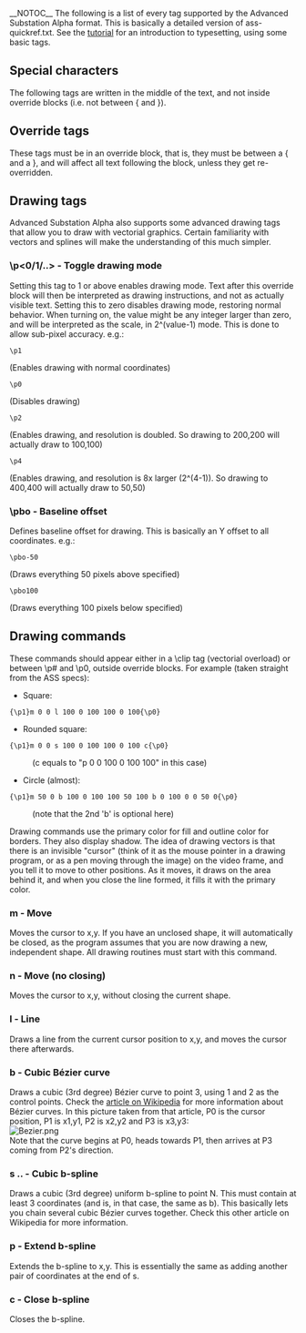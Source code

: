 __NOTOC__
The following is a list of every tag supported by the Advanced Substation Alpha format. This is basically a detailed version of ass-quickref.txt. See the [[Typesetting Tutorial|tutorial]] for an introduction to typesetting, using some basic tags.

==Special characters==
The following tags are written in the middle of the text, and not inside override blocks (i.e. not between { and }).

{{TagDefBox|name=Soft line break
|usage=\n|desc=
Insert a forced line break, but only when in wrapping mode 2. (See [[#Wrap style|the \q tag]].) Note that this is a lowercase n.

In all other wrapping modes, this is replaced by a regular space.}}

{{TagDefBox|name=Hard line break
|usage=\N|desc=
Insert a forced line break, regardless of wrapping mode. Note that this is an uppercase N.}}

{{TagDefBox|name=Hard space
|usage=\h|desc=
Insert a non-breaking "hard" space. The line will never break automatically right before or after a hard space, and hard spaces are not folded when they appear at the start or end of a displayed line.}}

==Override tags==
These tags must be in an override block, that is, they must be between a { and a }, and will affect all text following the block, unless they get re-overridden.

{{TagDefBox|name=Italics
|usage=\i1<br>\i0|desc=
Switch ''italics'' text on or off. Use <code>\i1</code> to enable italics for the following text and <code>\i0</code> to disable italics again.}}

{{TagDefBox|name=Bold
|usage=\b1<br>\b0<br>\b<i><weight></i>|desc=
Switch '''boldface''' text on or off. Use <code>\b1</code> to enable boldface for the following text and <code>\b0</code> to disable boldface again.

The <code>\b<i><weight></i></code> form allows you to specify an explicit weight to use. Note that most fonts only support one or two weights so you rarely need to use this. Font weights are multiples of 100, such that 100 is the lowest, 400 is "normal", 700 is "bold" and 900 is the heaviest.}}

{{TagDefBox|name=Underline
|usage=\u1<br>\u0|desc=
Switch <u>underlined</u> text on or off. Use <code>\u1</code> to enable underlining for the following text and <code>\u0</code> to disable underlining again.}}

{{TagDefBox|name=Strikeout
|usage=\s1<br>\s0|desc=
Switch <s>striked out</s> text on or off. Use <code>\s1</code> to enable strikeout for the following text and <code>\s0</code> to disable strikeout again.}}

{{TagDefBox|name=Border size
|usage=\bord<i><size></i>|desc=
Change the width of the border around the text. Set the size to 0 (zero) to disable the border entirely.

If "scale border and shadow" (see [[Properties|script properties]]) is enabled, the value is given in script resolution pixels, otherwise it is given in video resolution pixels (which means the border thickness will vary depending on the resolution of the video on which the subtitles are rendered.)

The value is not limited to whole integer pixels, it can have decimal places.

{{Examplebox|<pre>\bord0</pre>
Disable border entirely.}}
{{Examplebox|<pre>bord3.7</pre>
Set the border width to 3.7 pixels}}
}}

{{TagDefBox|name=Border size (extended)
|usage=\xbord<i><size></i><br>\ybord<i><size></i>|desc=
:''These tags are only available in VSFilter 2.39 and later, and might not be safe for softsubbing.''

Use the <code>\xbord</code> <code>\ybord</code> tags to set the border size in X and Y direction separately. This can be useful for correcting the border size for anamorphic rendering of subtitles.

Note that if you use <code>\bord</code> after <code>\xbord</code> or <code>\ybord</code> on a line, it will override both of them.

You can set the border width to 0 (zero) in one of the directions to entirely disable border in that direction.}}

{{TagDefBox|name=Shadow distance
|usage=\shad<i><depth></i>|desc=
Set the distance from the text to position the shadow. Set the depth to 0 (zero) to disable shadow entirely. Works similar to [[#Border size|\bord]].

The shadow distance can not be negative with this tag.}}

{{TagDefBox|name=Shadow distance (extended)
|usage=\xshad<i><depth></i><br>\yshad<i><depth></i>|desc=
:''These tags are only available in VSFilter 2.39 and later, and might not be safe for softsubbing.''

Set the distance from the text to position the shadow at, with X and Y position set separately. Shadow is only disabled if both X and Y distance is 0.

Note that you can set the distance negative with these tags to position the shadow to the top or left of the text.}}

{{TagDefBox|name=Blur edges
|usage=\be0<br>\be1<br>\be<i><strength></i>|desc=
:''The <code>\be<i><strength></i></code> version is only available in VSFilter 2.39 and later and might not be safe for softsubbing.''

Enable or disable a subtle softening-effect for the edges of the text. The effect isn't always very visible, but it can in some cases make the text look better. It is usually more visible at smaller text sizes.

Be aware that this tag blurs the ''edges'' of the text, not everything. This means that if the text has a border (set with [[#Border width|\bord]]) the border will be blurred, but if there is no border, the main text will be blurred instead.

In the extended version, ''strength'' is the number of times to apply the regular effect. Note that at high values the effect de-generates into nothingness, and generally isn't very useful. The ''strength'' must be an integer number.}}

{{TagDefBox|name=Blur edges (gaussian kernel)
|usage=\blur<i><strength></i>|desc=
:''This tag is only available in VSFilter 2.39 and later, and might not be safe for softsubbing.''

In general, this has the same function as the [[#Blur edges|\be]] tag, but uses a more advanced algorithm that looks better at high strengths. Unlike <code>\be</code>, the ''strength'' can be non-integer here. Set ''strength'' to 0 (zero) to disable the effect. Be careful, setting ''strength'' too high can take a lot of CPU time to render.

Be aware that this tag blurs the ''edges'' of the text, not everything. This means that if the text has a border (set with [[#Border width|\bord]]) the border will be blurred, but if there is no border, the main text will be blurred instead.}}

{{TagDefBox|name=Font name
|usage=\fn<i><name></i>|desc=
Set the font face to use for the following text. There should be no space between <code>\fn</code> and the font name, and you should not put parentheses or similar around the font name either.

{{Examplebox|<pre>\fnArial</pre>
The text following this tag will be in Arial font.}}
{{Examplebox|<pre>\fnTimes New Roman</pre>
The text following this tag will be in Times New Roman font.}}
}}

{{TagDefBox|name=Font size
|usage=\fs<i><size></i>|desc=
Set the size of the font. The size specified is the height in script pixels, so at font size 40 one line of text is 40 pixels tall.

You can only specify integer font sizes.

{{Examplebox|<pre>\fs10</pre>
The following text will use a size 10 font.}}
}}

{{TagDefBox|name=Font scale
|usage=\fscx<i><scale></i><br>\fscy<i><scale></i>|desc=
Adjust the size of the text in X (<code>\fscx</code> or Y (<code>\fscy</code>) direction. The ''scale'' given is in percent, so 100 means "original size".

This is not the same as setting the font size, as setting the size is subject to [http://en.wikipedia.org/wiki/Font_hinting font hinting] while scaling the text modifies the text shape after hinting.

These tags also affect [[#Vector drawings|vector drawings]].

You can use font scaling to correct for anamorphic rendering and to specify text size more precisely than with [[#Font size|\fs]].

{{Examplebox|<pre>\fscx150</pre>
Make the text 50% wider than normal.}}
{{Examplebox|<pre>\fscy50</pre>
Make the text half height.}}
{{Examplebox|<pre>\fscx200\fscy200</pre>
Make the text double size.}}
}}

{{TagDefBox|name=Letter spacing
|usage=\fsp<i><spacing></i>|desc=
Changes the spacing between the individual letters in the text. You can use this to spread the text more out visually. The ''spacing'' is given in script resolution pixels.}}

{{TagDefBox|name=Text rotation
|usage=\frx<i><amount></i><br>\fry<i><amount></i><br>\frz<i><amount></i><br>\fr<i><amount></i>|desc=
Rotates the text along the X, Y or Z axis. The <code>\fr</code> tag is a shortcut for <code>\frz</code>.

* The '''X axis''' runs horizontally on the screen. Rotating on it (with positive values) causes an effect where the top of the text moves farther "into" the screen while the bottom moves "out" of the screen.
* The '''Y axis''' runs vertically on the screen. Rotating on it (with positive values) causes the text to rotate so that the left moves "outside" the screen, when the right moves "into" the screen.
* The '''Z axis''' runs perpendicular to the screen. Rotating on it (with positive values) causes the text to rotate in 2D, counterclockwise (as standard for degrees).

The rotation ''amount'' is given in mathematical degrees, such that 360 degrees is a full rotation, and rotating any multiple of 360 is the same as not rotating. It is legal to specify negative rotation amounts, as well as amounts larger than 360 degrees.

The rotation is performed around the subtitle line origin point, this is described with the [[#Rotation origin|\org]] tag.

These tags also affect [[#Vector drawings|vector drawings]].

{{Examplebox|<pre>\frx45</pre>
Rotate the text 45 degrees on the X axis.}}
{{Examplebox|<pre>\fry-45</pre>
Rotate the text 45 degrees in opposite direction on the Y axis.}}
{{Examplebox|<pre>\frz180</pre>
Rotate the text 180 degrees on the Z axis, making it upside-down.}}
{{Examplebox|The following two rotations produce the same result:
<pre>\frz-30
\frz330</pre>
This is because 330 degrees is 30 degrees less than a full rotation of 360 degrees.}}
{{Examplebox|<pre>\t(\frz3600)</pre>
Perform an animation where the text performs 10 full revolutions on the Z axis. Also see the [[#Animated transform|\t]] tag.}}
{{Examplebox|The following screenshots illustrate the effect of rotating on the different axes:<br>
[[Image:fr_sample01.jpg]]<br>[[Image:fr_sample02.jpg]]<br>[[Image:fr_sample03.jpg]]}}
}}

{{TagDefBox|name=Text shearing
|usage=\fax<i><factor></i><br>\fay<i><factor></i>|desc=
:''These tags are only available in VSFilter 2.39 and later, and might not be safe for softsubbing.''

Perform a shearing (perspective distortion) transformation of the text. A ''factor'' of 0 (zero) means no distortion.

Usually ''factor'' will be a small number, not larger than 2 as that creates a very strong distortion.

Shearing is performed after rotation, on the rotated coordinates. The coordinate system used for shearing is not affected by the [[#Rotation origin|rotation origin]].

{{todo|We need a screenshot illustrating the effect.}}
}}

{{TagDefBox|name=Font encoding
|usage=\fe<i><id></i>|desc=
Set the Windows font encoding used to select the font mapping table used to translate Unicode codepoints to glyph indices in the font. For some fonts without a Unicode mapping table this might be required to get text in certain languages to work. For fonts that do have a Unicode mapping table, it might be used to pick regional variations, such as picking the correct glyph for a Han ideogram that is different in Simplified Chinese, Traditional Chinese, Japanese and Korean.

Some common font encoding ID's are:

* 0 - ANSI, Windows CP-1252 for Western-European languages.
* 1 - Default, depends on the configuration of the user's system, but also allows the font sub-system to dynamically pick a different mapping table in some circumstances.
{{todo|Is that really correct?}}
* 2 - Symbol, codepoints in the 0-255 range are translated to per-font defined symbol glyphs, this is used for fonts such as Wingdings.
* 128 - Shift-JIS, used for Japanese.
* 129 and 130, respectively Hangeul and Johab, two encoding schemes for Korean.
* 134 - GB2312, used for Simplified Chinese.
* 136 - BIG5, used for Traditional Chinese.
* 162 - Turkish.
* 163 - Vietnamese.
* 177 - Hebrew.
* 178 - Arabic.

A more complete list can be seen the [[Styles#The style editor|style editor]] dialog box.

In ASS files stored in non-Unicode encodings, this tag also affects what codepage the text following it should be interpreted in. Aegisub doesn't support this use and some renderers might not support it either, it is recommended you do not rely on this and instead always store your files in a Unicode encoding. (Aegisub stores files in Unicode UTF-8 by default.}}

{{TagDefBox|name=Set color
|usage=\c&H<i><bb><gg><rr></i>&<br>\1c&H<i><bb><gg><rr></i>&<br>\2c&H<i><bb><gg><rr></i>&<br>\3c&H<i><bb><gg><rr></i>&<br>\4c&H<i><bb><gg><rr></i>&|desc=
Set the color of the following text. The <code>\c</code> tag is an abbreviation of <code>\1c</code>.

* <code>\1c</code> sets the primary fill color.
* <code>\2c</code> sets the secondary fill color, this is only used for pre-highlight in standard karaoke.
* <code>\3c</code> sets the border color.
* <code>\4c</code> sets the shadow color.

The color codes are given in [http://en.wikipedia.org/wiki/Hexadecimal hexadecimal] in Blue Green Red order. Note that this is the opposite order of eg. HTML color codes. Color codes must always start with <code>&H</code> and end with <code>&</code>.

The Pick Color toolbar buttons [[Image:pick-color-toolbar-buttons.png]] can assist in picking colors and entering the color codes.
}}

{{TagDefBox|name=Set alpha
|usage=\alpha&H<i><aa></i><br>\1a&H<i><aa></i><br>\2a&H<i><aa></i><br>\3a&H<i><aa></i><br>\4a&H<i><aa></i>|desc=
Set the alpha (transparency) of the text.

* <code>\alpha</code> sets the alpha of all components at once.
* <code>\1a</code> sets the primary fill alpha.
* <code>\2a</code> sets the secondary fill alpha, this is only used for pre-highlight in standard karaoke.
* <code>\3a</code> sets the border alpha.
* <code>\4a</code> sets the shadow alpha.

An alpha of 00 (zero) means opaque/fully visible, and an alpha of FF (ie. 255 in decimal) is fully transparent/invisible.

{{Examplebox|<pre>\alpha&H80&</pre>
Set the alpha of all components to hexadecimal 80, decimal 128, making the text 50% transparent in general.}}
{{Examplebox|<pre>\1a&HFF&</pre>
Set the primary fill alpha to hexadecimal FF, decimal 255, making it invisible and effectively leaving only the border and shadow.}}
}}

{{TagDefBox|name=Line alignment
|usage=\an<i><pos></i>|desc=
Specify the alignment of the line. The alignment specifies the position of the line when no [[#Set position|position override]] or [[#Movement|movement]] is in effect, and otherwise specifies the anchor point of positioning.

The <code>\an</code> tag uses "numpad" values for the ''pos'', ie. the alignment values correspond to the positions of the digits on the numeric keypad on a regular keyboard:

* 1: Bottom left
* 2: Bottom center
* 3: Bottom right
* 4: Middle left
* 5: Middle center
* 6: Middle right
* 7: Top left
* 8: Top center
* 9: Top right
}}

{{TagDefBox|name=Line alignment (legacy)
|usage=\a<i><pos></i>|desc=
Specify the alignment of the line using legacy alignment codes from SubStation Alpha.

Calculate ''pos'' as follows: Use 1 for left-alignment, 2 for center alignment and 3 for right-alignment. If you want sub-titles you're done. To get top-titles, add 4 to the number, to get mid-titles add 8 to the number:

* 1: Bottom left
* 2: Bottom center
* 3: Bottom right
* 5: Top left
* 6: Top center
* 7: Top right
* 9: Middle left
* 10: Middle center
* 11: Middle right
}}

{{TagDefBox|name=Karaoke effect
|usage=\k<i><duration></i><br>\K<i><duration></i><br>\kf<i><duration></i><br>\ko<i><duration></i>|desc=
:''Please note that these tags alone only create some very specific effects and all other effects are created with a combination of multiple different tags.''

The <code>\k</code> family of tags mark up subtitles for karaoke effects by specifying the duration of each syllable. You place a <code>\k</code> tag before each syllable in the line.

The ''duration'' is given in centiseconds, ie. a ''duration'' of 100 is equivalent to 1 second. You generally don't enter <code>\k</code> tags manually but rather use karaoke timing tools such as [[Tutorials#Karaoke Timing|Aegisub's karaoke mode]].

The different <code>\k</code> tags create various effects:

* <code>\k</code>: Before highlight, the syllable is filled with the secondary color and alpha. When the syllable starts, the fill is instantly changed to use primary color and alpha.
* <code>\K</code> and <code>\kf</code>: These two are identical. Note that <code>\K</code> is an uppercase K and is different from lowercase <code>\k</code>. The syllable fill starts out secondary color, when the syllable starts, the fill changes from secondary to primary with a sweep from left to right, so the sweep ends when the syllable time is over.
* <code>\ko</code>: Similar to <code>\k</code>, except that before highlight, the border/outline of the syllable is removed, and appears instantly when the syllable starts.

''Note: There is an additional karaoke tag, <code>\kt</code>, which is very different from the other ones. Aegisub does not support that tag and so it is not documented.''
}}

{{TagDefBox|name=Wrap style
|usage=\q<i><style></i>|desc=
Determine how line breaking is applied to the subtitle line. The following ''style''s are available:

* 0: Smart wrapping, make each line approximately equally long, but top line wider when equal width is impossible. Only <code>\N</code> forces line breaks.
* 1: End-of-line wrapping, fill as much text in a line as possible, then break to next line. Only <code>\N</code> forces line breaks.
* 2: No word wrapping, wide lines will extend beyound the edges of the screen. Both <code>\n</code> and <code>\N</code> force line breaks.
* 3: Smart wrapping, similar to style 0, but bottom lines are made wider.
}}

{{TagDefBox|name=Reset style
|usage=\r<br>\r<i><style></i>|desc=
Reset the style. This cancels all style overrides in effect, including [[#Animated transform|animations]], for all following text.

The first form that does not specify a ''style'' will reset to the style defined for the entire line, while the second form, that specifies the name of a ''style'', will reset the style to that specific style.

{{Examplebox|<pre>-Hey\N{\rAlternate}-Huh?\N{\r}-Who are you?</pre>
Assuming the current line style is "Default", this has first "Hey" in the Default style, then follows on next line "Huh?" in the style "Alternate", and on the third line the style is reset to "Default" for the "Who are you?" text.}}
}}

{{TagDefBox|name=Set position
|usage=\pos(<i><X></i>,<i><Y></i>)|desc=
Set the position of the line. The ''X'' and ''Y'' coordinates must be integers and are given in the script resolution coordinate system. The meaning of ''X'' and ''Y'' changes slightly depending on [[#Line alignment|alignment]].

:''In VSFilter 2.39 and later, you can use non-integer numbers for coordinates. Note that this might not be safe for softsubbing.''

The alignment of the subtitle line is used as anchor point for the position, eg. when you have a line with alignment top-left, the top-left corner of the subtitle is placed at the coordinates given to <code>\pos</code>, and for bottom-center alignment, the bottom center of the subtitle is placed at the coordinates given.

{{Examplebox|The following screenshots illustrate the way alignment affects positioning. The green cross marks the point (320,240) on the video.<br>
[[Image:pos_sample01.jpg]]<br>[[Image:pos_sample02.jpg]]<br>[[Image:pos_sample03.jpg]]}}
}}

{{TagDefBox|name=Movement
|usage=\move(<i><x1></i>,<i><y1></i>,<i><x2></i>,<i><y2></i>)<br>\move(<i><x1></i>,<i><y1></i>,<i><x2></i>,<i><y2></i>,<i><t1></i>,<i><t2></i>)|desc=
The <code>\move</code> tag works similar to [[#Set position|<code>\pos</code>]] in that it positions the subtitle line, the difference is that <code>\move</code> makes the subtitle move.

The two versions of <code>\move</code> differ in that one makes the movement occur over the entire duration of the subtitle, while on the other you specify the time over which the movement occurs.

The coordinates ''x1'', ''y1'', ''x2'' and ''y2'' are given in the script resolution coordinate system, like <code>\pos</code>. The subtitle starts out at point (''x1'',''y1'') and moves with constant speed so it ends up at (''x2'',''y2''). [[#Line alignment|Alignment]] influences movement coordinates the same way as it influences <code>\pos</code> coordinates.

:''In VSFilter 2.39 and later, you can use non-integer numbers for the X and Y coordinates. Note that this might not be safe for softsubbing.''

In the second version, the times ''t1'' and ''t2'' are given in milliseconds, ie. one thousandth of a second, and are relative to the start time of the subtitle. For example, a ''t1'' value of 1500 means that the movement begins 1.5 seconds (one and a half second) after the line has appeared on screen. When you specify times for the movement, the position of the subtitle is as follows:

# Before ''t1'', the subtitle is stationary at point (''x1'',''y1'').
# Between ''t1'' and ''t2'', the subtitle moves with constant speed from (''x1'',''y1'') to (''x2'',''y2'').
# After ''t2'' the subtitle is stationary at point (''x2'',''y2'').

Note that it is legal to have ''t1'' and ''t2'' specify times greater than the duration of the line, but it might not be very useful to do so. Specifying both ''t1'' and ''t2'' as 0 (zero) is the same as using the first version of <code>\move</code>, ie. the movement will occur from the start time of the line to the end time of the line.

There are some things '''<code>\move</code> can not do''':
* Non-constant-speed movement is not possible. The movement can not, for example, start out slow and end fast.
* There can only be one positioning or movement tag in a line. Putting both a <code>\pos</code> and a <code>\move</code> tag in a line will not work. It will also not work to put two or more <code>\move</code> tags in a single line.
If you need to do do any of those two you will need to split the movement into segments that are done on separate subtitle lines. (How to do this is outside the scope of this page.)

{{Examplebox|<pre>\move(100,150,300,350)</pre>
When the line appears on screen, the subtitle is at (100,150). While the subtitle is displayed, it moves at constant speed such that it will arrive at point (300,350) at the same time it disappears.}}
{{Examplebox|<pre>\move(100,150,300,350,500,1500)</pre>
The line appears at (100,150). After the line has been displayed for half a second (500 milliseconds) it begins moving towards (300,350) such that it will arrive at the point a second and a half (1500 milliseconds) after the line first appeared on screen.}}
}}

{{TagDefBox|name=Rotation origin
|usage=\org(<i><X></i>,<i><Y></i>)|desc=
Set the origin point used for [[#Text rotation|rotation]]. This affects all rotations of the line. The ''X'' and ''Y'' coordinates are given in integer script resolution pixels.

When there is no <code>\org</code> tag in a line, the rotation origin is implicitly the same as the [[#Set position|position anchor point]]. This means that the rotation origin will move if the line moves and there is no origin set with <code>\org</code>. Note that you can ''not'' animate the <code>\org</code> tag, you are limited to a fixed origin if you use it.

If the rotation origin is placed on the vanishing point in a 3D scene, 3D rotations of subtitle line will produce the correct perspective to match the scene.

There can be at most one <code>\org</code> tag in a single line, if you put more than one in a single line, only the first is used.

{{Examplebox|<pre>\org(320,240)</pre>
Fix the rotation origin at point (320,240).}}
{{Examplebox|<pre>\org(10000,0)</pre>
Placing the rotation origin at a far away point allows you to use slight <code>\frz</code> rotations to produce "jumping" effects; the text will move up or down without seeming to rotate.}}
}}

{{TagDefBox|name=Fade
|usage=\fad(<i><fadein></i>,<i><fadeout></i>)|desc=
Produce a fade-in and fade-out effect. The ''fadein'' and ''fadeout'' times are given in milliseconds, ie. 1000 means one second. You can specify ''fadein'' or ''fadeout'' as 0 (zero) to not have any fade effect on that end.

Adding a fade effect does not extend the duration of the line, rather the start or end of the line's display time is used for the fade effect. For this reason, you should be careful that ''fadein''+''fadeout'' is not greater than the duration of the line. For example, for a line displayed for 4 seconds, the sum of ''fadein''+''fadeout'' should not be greater than 4000.

{{Examplebox|<pre>\fad(1200,250)</pre>
Fade in the line in the first 1.2 seconds it is to be displayed, and fade it out for the last one quarter second it is displayed.}}
}}

{{TagDefBox|name=Fade (complex)
|usage=\fade(<i><a1></i>,<i><a2></i>,<i><a3></i>,<i><t1></i>,<i><t2></i>,<i><t3></i>,<i><t4></i>)|desc=
Perform a five-part fade using three alpha values ''a1'', ''a2'' and ''a3'' and four times ''t1'', ''t2'', ''t3'' and ''t4''.

The alpha values are given in ''decimal'' and are between 0 and 255, with 0 being fully visible and 255 being invisible. The time values are given in milliseconds after the start of the line. All seven parameters are required. (For most common fade effects the <code>[[#Fade|\fad]]</code> tag works fine.)

* Before ''t1'', the line has alpha ''a1''.
* Between ''t1'' and ''t2'' the line fades from alpha ''a1'' to alpha ''a2''.
* Between ''t2'' and ''t3'' the line has alpha ''a2'' constantly.
* Between ''t3'' and ''t4'' the line fades from alpha ''a2'' to alpha ''a3''.
* After ''t4'' the line has alpha ''a3''.

{{Examplebox|<pre>\fade(255,32,224,0,500,2000,2200)</pre>
Starts invisible, fades to almost totally opaque, then fades to almost totally invisible. First fade starts when the line starts and lasts 500 milliseconds. Second fade starts 1500 milliseconds later, and lasts 200 milliseconds.}}
}}

{{TagDefBox|name=Animated transform
|usage=\t(<i><style modifiers></i>)<br>\t(<i><accel></i>,<i><style modifiers></i>)<br>\t(<i><t1></i>,<i><t2></i>,<i><style modifiers></i>)<br>\t(<i><t1></i>,<i><t2></i>,<i><accel></i>,<i><style modifiers></i>)|desc=
Perform a gradual, animated transformation from one style to another. The ''style modifiers'' are other override tags as specified in this reference. Only a limited set of the override tags are animateable with <code>\t</code>:
<table><tr>
<th width="33%">Font</th>
<th width="33%">Geometry</th>
<th width="34%">Other effects</th>
</tr><tr>
<td valign="top">\fs<br>
\fsp<br>
\c<br>
\1c<br>
\2c<br>
\3c<br>
\4c<br>
\alpha<br>
\1a<br>
\2a<br>
\3a<br>
\4a</td>
<td valign="top">\fscx<br>
\fscy<br>
\frx<br>
\fry<br>
\frz<br>
\fr</td>
<td valign="top">\bord<br>
\shad<br>
\clip</td>
</tr></table>

:''In VSFilter 2.39 and later, the following additional tags can also be animated with <code>\t</code>:''
:''\fax \fay \be \blur \xbord \ybord \xshad \yshad \iclip''

''Note: For \clip and \iclip, only the rectangle versions can be animated. The vector drawing versions cannot be animated.''

The ''t1'' and ''t2'' parameters specify the time interval to perform the transformation over. In the versions without ''t1'' and ''t2'' the transformation is performed over the entire duration of the line. The times are given in milliseconds and are relative to the start time of the line. (For the rest of the description of <code>\t</code>, ''t1'' and ''t2'' are assumed to be specified, or implicitly be respectively 0 and the duration of the line.)

The ''accel'' parameter can be used to make the animation non-linear and instead follow an exponential curve. An ''accel'' parameter of 1 (one) causes the animation speed to be linear. A value bewteen 0 and 1 causes the animation to start fast and end slow. A value greater than 1 causes the animation to start slow and end fast. (For the mathematically inclined, the function is ''y'' = ''x<sup>accel</sup>'' with ''x'' ∈ [0;1] = (''t''-''t1'')/(''t2''-''t1''), ''t'' being the current time.)

Before ''t1'', the style is as all tags before the <code>\t</code> tag specify. After ''t2'' the style is as all tags before the <code>\t</code> tag, and further overridden by the given ''style overrides''. Between ''t1'' and ''t2'' the style is gradually animated between those two points, following the acceleration function described above.

{{Examplebox|<pre>{\1c&HFF0000&\t(\1c&H0000FF&)}Hello!</pre>
The text starts out blue, but fades towards red so it is completely red when the line ends.}}
{{Examplebox|<pre>{\an5\t(0,5000,\frz3600)}Wheee</pre>
Makes the text rotate 10 times, counterclockwise, lasting for 5 seconds.}}
{{Examplebox|<pre>{\an5\t(0,5000,0.5,\frz3600)}Wheee</pre>
Same as above, but it will start fast and slow down, still doing the 10 rotations in 5 seconds.}}
{{Examplebox|<pre>{\an5\fscx0\fscy0\t(0,500,\fscx100\fscy100)}Boo!</pre>
Text starts at zero size, ie. invisible, then grows to 100% size in both X and Y direction.}}
}}

{{TagDefBox|name=Clip (rectangle)
|usage=\clip(<i><x1></i>,<i><y1></i>,<i><x2></i>,<i><y2></i>)<br>\iclip(<i><x1></i>,<i><y1></i>,<i><x2></i>,<i><y2></i>)|desc=
:''The <code>\iclip</code> tag is only available in VSFilter 2.39 and later, and might not be safe for softsubbing.''

Define a rectangle to clip the line, only the part of the line that is inside the rectangle is visible. The <code>\iclip</code> tag has the opposite effect, it defines a rectangle where the line is not shown.

The ''x1'', ''y1'', ''x2'' and ''y2'' coordinates are given in script resolution pixels and are relative to the top-left corner of the video. The coordinates must be integers, there is no possibility to use non-integer coordinates. (Increasing the script resolution will not increase the precision, the clipping always happens on video pixel boundaries.)

''Note: If you use the <code>\iclip</code> tag anywhere on a line, all clips on that line will be treated as "inverse" regardless of whether a regular <code>\clip</code> occurs later or the <code>\iclip</code> has taken effect yet through <code>\t</code> or similar.''

{{Examplebox|<pre>\clip(0,0,320,240)</pre>
Assuming 640x480 script resolution, only the part of the line within the top left quadrant is visible.}}
{{Examplebox|<pre>\iclip(0,0,320,240)</pre>
Similar to above, but instead the part of the line within the top left quadrant is hidden.}}
{{Examplebox|Example of <code>\clip(0,0,704,245)</code> on a 704x480 video:<br> [[Image:clip_sample01.jpg]] }}
}}

{{TagDefBox|name=Clip (vector drawing)
|usage=\clip(<i><drawing commands></i>)<br>\clip(<i><scale></i>,<i><drawing commands></i>)<br>\iclip(<i><drawing commands></i>)<br>\iclip(<i><scale></i>,<i><drawing commands></i>)|desc=
:''The <code>\iclip</code> tags are only available in VSFilter 2.39 and later, and may not be safe for softsubbing.''

Use the shape defined by a vector drawing to selectively display (<code>\clip</code>) or hide (<code>\iclip</code>) parts of the line.

The ''drawing commands'' are drawing commands as those used with the <code>\p</code> tag, the coordinates are given in script resolution pixels and are relative to the top left corner of the video.

If the ''scale'' is not specified it is assumed to be 1 (one), meaning that coordinates correspond directly to pixels. The ''scale'' works the same way as the ''scale'' for <code>\p</code> drawings.

Unlike the rectangular clip, the vector drawing clip can ''not'' be animated with <code>\t</code>. If you need to animate a vector drawing clip, you must create multiple similar subtitle lines with each their own "frame" of the clipping animation.

{{Examplebox|<pre>\clip(1,m 50 0 b 100 0 100 100 50 100 b 0 100 0 0 50 0)</pre>
Only show the portion of the line within the defined pseudo-circle.}}
''Beware: VSFilter 2.37 has a bug that causes vector drawing clips to be rendered incorrectly. The solution is to use a newer or older version.''

''Note: If you use the <code>\iclip</code> tag anywhere on a line, all clips on that line will be treated as "inverse" regardless of whether a regular <code>\clip</code> occurs later or the <code>\iclip</code> has taken effect yet through <code>\t</code> or similar.''
}}

==Drawing tags==
Advanced Substation Alpha also supports some advanced drawing tags that allow you to draw with vectorial graphics. Certain familiarity with vectors and splines will make the understanding of this much simpler.

===\p<0/1/..> - Toggle drawing mode===
Setting this tag to 1 or above enables drawing mode. Text after this override block will then be interpreted as drawing instructions, and not as actually visible text. Setting this to zero disables drawing mode, restoring normal behavior. When turning on, the value might be any integer larger than zero, and will be interpreted as the scale, in 2^(value-1) mode. This is done to allow sub-pixel accuracy.
e.g.:
 \p1
(Enables drawing with normal coordinates)
 \p0
(Disables drawing)
 \p2
(Enables drawing, and resolution is doubled. So drawing to 200,200 will actually draw to 100,100)
 \p4
(Enables drawing, and resolution is 8x larger (2^(4-1)). So drawing to 400,400 will actually draw to 50,50)

===\pbo<y> - Baseline offset===
Defines baseline offset for drawing. This is basically an Y offset to all coordinates.
e.g.:
 \pbo-50
(Draws everything 50 pixels above specified)
 \pbo100
(Draws everything 100 pixels below specified)

==Drawing commands==
These commands should appear either in a \clip tag (vectorial overload) or between \p# and \p0, outside override blocks.
For example (taken straight from the ASS specs):
*Square:
 {\p1}m 0 0 l 100 0 100 100 0 100{\p0}
*Rounded square:
 {\p1}m 0 0 s 100 0 100 100 0 100 c{\p0}
:(c equals to "p 0 0 100 0 100 100" in this case)
*Circle (almost):
 {\p1}m 50 0 b 100 0 100 100 50 100 b 0 100 0 0 50 0{\p0}
:(note that the 2nd 'b' is optional here)

Drawing commands use the primary color for fill and outline color for borders. They also display shadow. The idea of drawing vectors is that there is an invisible "cursor" (think of it as the mouse pointer in a drawing program, or as a pen moving through the image) on the video frame, and you tell it to move to other positions. As it moves, it draws on the area behind it, and when you close the line formed, it fills it with the primary color.

===m <x> <y> - Move===
Moves the cursor to x,y. If you have an unclosed shape, it will automatically be closed, as the program assumes that you are now drawing a new, independent shape. All drawing routines must start with this command.

===n <x> <y> - Move (no closing)===
Moves the cursor to x,y, without closing the current shape.

===l <x> <y> - Line===
Draws a line from the current cursor position to x,y, and moves the cursor there afterwards.

===b <x1> <y1> <x2> <y2> <x3> <y3> - Cubic Bézier curve===
Draws a cubic (3rd degree) Bézier curve to point 3, using 1 and 2 as the control points. Check the [http://en.wikipedia.org/wiki/B%C3%A9zier_curve article on Wikipedia] for more information about Bézier curves. In this picture taken from that article, P0 is the cursor position, P1 is x1,y1, P2 is x2,y2 and P3 is x3,y3:<br>
[[Image:Bezier.png]]<br>
Note that the curve begins at P0, heads towards P1, then arrives at P3 coming from P2's direction.

===s <x1> <y1> <x2> <y2> <x3> <y3> .. <xN> <yN> - Cubic b-spline===
Draws a cubic (3rd degree) uniform b-spline to point N. This must contain at least 3 coordinates (and is, in that case, the same as b). This basically lets you chain several cubic Bézier curves together. Check this other article on Wikipedia for more information.

===p <x> <y> - Extend b-spline===
Extends the b-spline to x,y. This is essentially the same as adding another pair of coordinates at the end of s.

===c - Close b-spline===
Closes the b-spline.